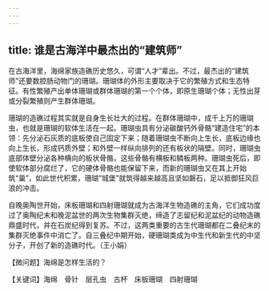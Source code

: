 ```yaml
---
---
---
```

title: 谁是古海洋中最杰出的“建筑师”
---




在古海洋里，海绵家族造礁历史悠久，可谓“人才”辈出。不过，最杰出的“建筑师”还要数腔肠动物门的珊瑚。珊瑚体的外形主要取决于它的繁殖方式和生态特征。有性繁殖产出单体珊瑚或群体珊瑚的第一个个体，即原生珊瑚个体；无性出芽或分裂繁殖则产生群体珊瑚。

珊瑚的造礁过程其实就是自身生长壮大的过程。在群体珊瑚中，成千上万的珊瑚虫，也就是珊瑚的软体生活在一起。珊瑚虫具有分泌碳酸钙外骨骼“建造住宅”的本领：先分泌石灰质的底板使自己固定下来；随着珊瑚虫不断向上生长，底板边缘也向上生长，形成钙质外壁；和外壁一样纵向排列的还有板状的隔壁。同时，珊瑚虫底部体壁分泌各种横向的板状骨骼，这些骨骼有横板和鳞板两种。珊瑚虫死后，即使软体部分腐烂了，它的硬体骨骼也能保留下来，而新的珊瑚虫又在其上开始筑“巢”，如此世代积累，珊瑚“城堡”就筑得越来越高且坚如磐石，足以抵御狂风巨浪的冲击。

自晚奥陶世开始，床板珊瑚和四射珊瑚就成为古海洋生物造礁的主角，它们成功度过了奥陶纪末和晚泥盆世的两次生物集群灭绝，缔造了志留纪和泥盆纪的动物造礁鼎盛时代，并在石炭纪得到复苏。不过，这两类重要的古生代珊瑚都在二叠纪末的集群灭绝事件中消亡了。自三叠纪中期开始，硬珊瑚类成为中生代和新生代的中坚分子，开创了新的造礁时代。（王小娟）





【微问题】海绵是怎样生活的？

【关键词】海绵　骨针　层孔虫　古杯　床板珊瑚　四射珊瑚